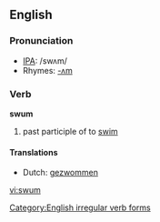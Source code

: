 ==English==
===Pronunciation===
*[[w:IPA|IPA]]: /swʌm/
*Rhymes: [[Rhymes:English:-ʌm|-ʌm]]

===Verb===
'''swum'''

# past participle of to [[swim]]

====Translations====
*Dutch: [[gezwommen]]

[[Category:English irregular verb forms]]

[[vi:swum]]